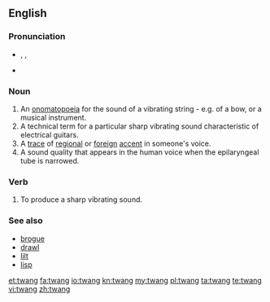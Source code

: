 ==English==

===Pronunciation===
* {{enPR|twăng}}, {{IPA|/twæŋ/}}, {{X-SAMPA|/tw{N/}}
* {{rhymes|æŋ}}

===Noun===
{{en-noun}}

# An [[onomatopoeia]] for the sound of a vibrating string - e.g. of a bow, or a musical instrument.
# A technical term for a particular sharp vibrating sound characteristic of electrical guitars.
# A [[trace]] of [[regional]] or [[foreign]] [[accent]] in someone's voice.
# A sound quality that appears in the human voice when the epilaryngeal tube is narrowed.

===Verb===
{{en-verb}}

# To produce a sharp vibrating sound.

===See also===
* [[brogue]]
* [[drawl]]
* [[lilt]]
* [[lisp]]

[[et:twang]]
[[fa:twang]]
[[io:twang]]
[[kn:twang]]
[[my:twang]]
[[pl:twang]]
[[ta:twang]]
[[te:twang]]
[[vi:twang]]
[[zh:twang]]